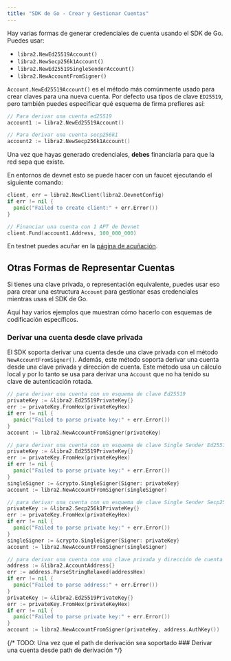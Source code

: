 ```yaml
---
title: "SDK de Go - Crear y Gestionar Cuentas"
---
```


Hay varias formas de generar credenciales de cuenta usando el SDK de Go. Puedes
usar:

- `libra2.NewEd25519Account()`
- `libra2.NewSecp256k1Account()`
- `libra2.NewEd25519SingleSenderAccount()`
- `libra2.NewAccountFromSigner()`

`Account.NewEd25519Account()` es el método más comúnmente usado para crear claves
para una nueva cuenta. Por defecto usa tipos de clave `ED25519`, pero también puedes especificar
qué esquema de firma prefieres así:

```go
// Para derivar una cuenta ed25519
account1 := libra2.NewEd25519Account()

// Para derivar una cuenta secp256k1
account2 := libra2.NewSecp256k1Account()
```

Una vez que hayas generado credenciales, **debes** financiarla para que la red sepa que existe.

En entornos de devnet esto se puede hacer con un faucet ejecutando el siguiente comando:

```go filename="fund.go"
client, err = libra2.NewClient(libra2.DevnetConfig)
if err != nil {
  panic("Failed to create client:" + err.Error())
}

// Financiar una cuenta con 1 APT de Devnet
client.Fund(account1.Address, 100_000_000)
```

En testnet puedes acuñar en la [página de acuñación](/network/faucet).

## Otras Formas de Representar Cuentas

Si tienes una clave privada, o representación equivalente, puedes usar eso para
crear una estructura `Account` para gestionar esas credenciales mientras usas el SDK de Go.

Aquí hay varios ejemplos que muestran cómo hacerlo con esquemas de codificación específicos.

### Derivar una cuenta desde clave privada

El SDK soporta derivar una cuenta desde una clave privada con el método `NewAccountFromSigner()`.
Además, este método soporta derivar una cuenta desde una clave privada y dirección de cuenta.
Este método usa un cálculo local y por lo tanto se usa para derivar una `Account` que no ha tenido su clave de autenticación rotada.

```go
// para derivar una cuenta con un esquema de clave Ed25519
privateKey := &libra2.Ed25519PrivateKey{}
err := privateKey.FromHex(privateKeyHex)
if err != nil {
  panic("Failed to parse private key:" + err.Error())
}
account := libra2.NewAccountFromSigner(privateKey)

// para derivar una cuenta con un esquema de clave Single Sender Ed25519
privateKey := &libra2.Ed25519PrivateKey{}
err := privateKey.FromHex(privateKeyHex)
if err != nil {
  panic("Failed to parse private key:" + err.Error())
}
singleSigner := &crypto.SingleSigner{Signer: privateKey}
account := libra2.NewAccountFromSigner(singleSigner)

// para derivar una cuenta con un esquema de clave Single Sender Secp256k1
privateKey := &libra2.Secp256k1PrivateKey{}
err := privateKey.FromHex(privateKeyHex)
if err != nil {
  panic("Failed to parse private key:" + err.Error())
}
singleSigner := &crypto.SingleSigner{Signer: privateKey}
account := libra2.NewAccountFromSigner(singleSigner)

// para derivar una cuenta con una clave privada y dirección de cuenta
address := &libra2.AccountAddress{}
err := address.ParseStringRelaxed(addressHex)
if err != nil {
  panic("Failed to parse address:" + err.Error())
}
privateKey := &libra2.Ed25519PrivateKey{}
err := privateKey.FromHex(privateKeyHex)
if err != nil {
  panic("Failed to parse private key:" + err.Error())
}
account := libra2.NewAccountFromSigner(privateKey, address.AuthKey())
```

{/* TODO: Una vez que el path de derivación sea soportado ### Derivar una cuenta desde path de derivación */}
